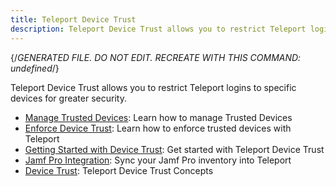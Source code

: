 ```yaml
---
title: Teleport Device Trust
description: Teleport Device Trust allows you to restrict Teleport logins to specific devices for greater security.
---
```


{/*GENERATED FILE. DO NOT EDIT. RECREATE WITH THIS COMMAND:
undefined*/}

Teleport Device Trust allows you to restrict Teleport logins to specific devices for greater security.

- [Manage Trusted Devices](device-management.mdx): Learn how to manage Trusted Devices
- [Enforce Device Trust](enforcing-device-trust.mdx): Learn how to enforce trusted devices with Teleport
- [Getting Started with Device Trust](guide.mdx): Get started with Teleport Device Trust
- [Jamf Pro Integration](jamf-integration.mdx): Sync your Jamf Pro inventory into Teleport
- [Device Trust](overview.mdx): Teleport Device Trust Concepts
